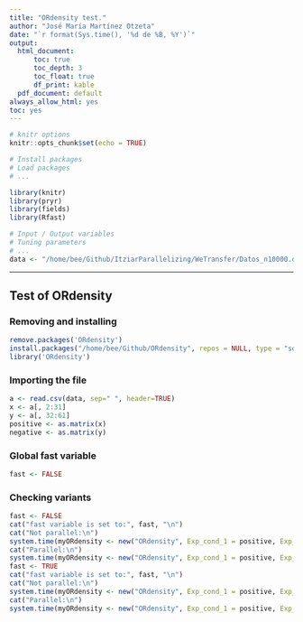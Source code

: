 ```yaml
---
title: "ORdensity test."
author: "José María Martínez Otzeta"
date: "`r format(Sys.time(), '%d de %B, %Y')`"
output:
  html_document:
      toc: true
      toc_depth: 3
      toc_float: true
      df_print: kable
  pdf_document: default
always_allow_html: yes
toc: yes
---
```


```r
# knitr options
knitr::opts_chunk$set(echo = TRUE)
```

```r
# Install packages
# Load packages
# ...

library(knitr)
library(pryr)
library(fields)
library(Rfast)
```


```r
# Input / Output variables
# Tuning parameters
# ...
data <- "/home/bee/Github/ItziarParallelizing/WeTransfer/Datos_n10000.dat"

```

***


## Test of ORdensity

### Removing and installing 
```r
remove.packages('ORdensity')
install.packages("/home/bee/Github/ORdensity", repos = NULL, type = "source")
library('ORdensity')
```

### Importing the file
```r
a <- read.csv(data, sep=" ", header=TRUE)
x <- a[, 2:31]
y <- a[, 32:61]
positive <- as.matrix(x)
negative <- as.matrix(y)
```

### Global fast variable
```r
fast <- FALSE
```

### Checking variants
```r
fast <- FALSE
cat("fast variable is set to:", fast, "\n")
cat("Not parallel:\n")
system.time(myORdensity <- new("ORdensity", Exp_cond_1 = positive, Exp_cond_2 = negative, parallel = FALSE, verbose = FALSE))
cat("Parallel:\n")
system.time(myORdensity <- new("ORdensity", Exp_cond_1 = positive, Exp_cond_2 = negative, parallel = TRUE, verbose = FALSE))
fast <- TRUE
cat("fast variable is set to:", fast, "\n")
cat("Not parallel:\n")
system.time(myORdensity <- new("ORdensity", Exp_cond_1 = positive, Exp_cond_2 = negative, parallel = FALSE, verbose = FALSE))
cat("Parallel:\n")
system.time(myORdensity <- new("ORdensity", Exp_cond_1 = positive, Exp_cond_2 = negative, parallel = TRUE, verbose = FALSE))
```